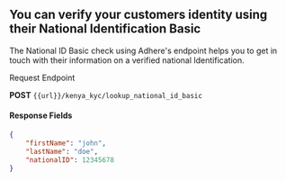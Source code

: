 ## You can verify your customers identity using their National Identification Basic

The National ID Basic check using Adhere's endpoint helps you to get in touch with their information on a verified national Identification.


Request Endpoint

**POST**
 `{{url}}/kenya_kyc/lookup_national_id_basic`

#### Response Fields
```json
{
    "firstName": "john",
    "lastName": "doe",
    "nationalID": 12345678
}
```
